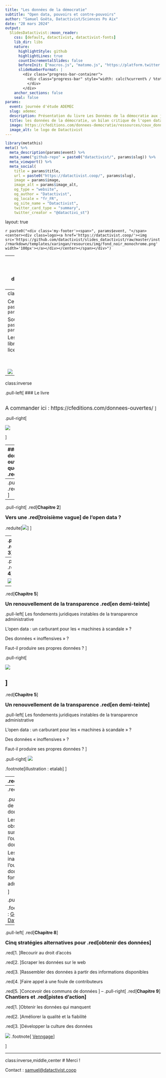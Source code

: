```yaml
---
title: "Les données de la démocratie"
subtitle: "Open data, pouvoirs et contre-pouvoirs"
author: "Samuel Goëta, Datactivist/Sciences Po Aix"
date: "28 mars 2024"
output:
  SlidesDatactivist::moon_reader:
    css: [default, datactivist, datactivist-fonts]
    lib_dir: libs
    nature:
      highlightStyle: github
      highlightLines: true
      countIncrementalSlides: false
      beforeInit: ["macros.js", "matomo.js", "https://platform.twitter.com/widgets.js"]
      slideNumberFormat: |
        <div class="progress-bar-container">
          <div class="progress-bar" style="width: calc(%current% / %total% * 100%);">
          </div>
        </div>
    anchor_sections: false
    seal: false
params:
  event: journée d'étude ADEMEC
  slug: ademec
  description: Présentation du livre Les Données de la démocratie aux journées ADEMEC
  title: les données de la démocratie, un bilan critique de l'open data
  image: https://cfeditions.com/donnees-democratie/ressources/couv_donnees-democratie_grand.jpg
  image_alt: le logo de Datactivist
---
```


```r
library(metathis)
meta() %>% 
  meta_description(params$event) %>% 
  meta_name("github-repo" = paste0("datactivist/", params$slug)) %>% 
  meta_viewport() %>% 
  meta_social(
    title = params$title,
    url = paste0("https://datactivist.coop/", params$slug),
    image = params$image,
    image_alt = params$image_alt,
    og_type = "website",
    og_author = "Datactivist",
    og_locale = "fr_FR",
    og_site_name = "Datactivist",
    twitter_card_type = "summary",
    twitter_creator = "@datactivi_st")

```

layout: true

<style>
.remark-slide-number {
  position: inherit;
}

.remark-slide-number .progress-bar-container {
  position: absolute;
  bottom: 0;
  height: 4px;
  display: block;
  left: 0;
  right: 0;
}

.remark-slide-number .progress-bar {
  height: 100%;
  background-color: #e95459;
}

</style>


`r paste0("<div class='my-footer'><span>", params$event, "</span> <center><div class=logo><a href='https://datactivist.coop/'><img src='https://github.com/datactivist/slides_datactivist/raw/master/inst/rmarkdown/templates/xaringan/resources/img/fond_noir_monochrome.png' width='100px'></a></div></center></span></div>")` 


---
class: inverse, center, middle
background-image: url(https://cfeditions.com/donnees-democratie/ressources/couv_donnees-democratie_grand.jpg)


## Les données de la démocratie
### Un bilan critique de l'open data

### Samuel Goëta
### Datactivist et Sciences Po Aix

---
class: center, middle, inverse

Ces slides en ligne : `r paste0("http://datactivist.coop/", params$slug)`

Sources : `r paste0("https://github.com/datactivist/", params$slug)`


Les productions de Datactivist sont librement réutilisables selon les termes de la licence [Creative Commons 4.0 BY-SA](https://creativecommons.org/licenses/by-sa/4.0/legalcode.fr).

<BR>
<BR>

![](https://mirrors.creativecommons.org/presskit/buttons/88x31/png/by-sa.png)


---
class:inverse

.pull-left[
### Le livre
<br/>
<br/>

<span style="font-size:1.2em">A commander ici : https://cfeditions.com/donnees-ouvertes/ </span>
]

.pull-right[

![](img/flyer-precommande.png)

]


---
### Les données ouvertes : une question de .red[démocratie]

.red[Comment faire pour mettre les données ouvertes au service des citoyens  et de la démocratie ? L’open data est-il vraiment un contre-pouvoir ?]

.pull-left[


Open data : accès à la matière première de l’information et du savoir. Refaire les calculs et proposer de nouvelles interprétations.  

—> Un outil de la « contre-démocratie » : enrichit la démocratie, la conforte et fait système avec les institutions démocratiques

—> Un outil d’empowerment et d’émancipation
]

.pull-right.center[

<img src="img/couv_donnees-ouvertes_grand.jpg" width="70%" height="auto"/>
]

---
.pull-left[
.red[**Chapitre 1**]
<h3 style="margin-top:0px;margin-bottom:0px"> Les racines multiples de l'open data </h3>
Loin d'être un phénomène récent, un héritage historique et conceptuel varié :
![](img/magic-cube-cube-puzzle-play-54101-removebg-preview.png)]
--
.pull-right[
.red[**Chapitre 2**]

<h3 style="margin-top:0px;margin-bottom:0px"> Vers une .red[troisième vague] de l'open data ? </h3>

.reduite[![](img/third-wave.png)]
]

---
.pull-left[
.red[**Chapitre 3**]

<h3 style="margin-top:0px;margin-bottom:0px"> L’ancrage .red[instable] de l’ouverture des données dans l’administration </h3>
Des premières initiatives locales à la mise en œuvre de la loi pour une République numérique

.center[![](img/lemaire.png)]
]
--
.pull-right[
.red[**Chapitre 4**]
<h3 style="margin-top:0px;margin-bottom:0px"> La pandémie de Covid-19, un .red[moment charnière] </h3>

![](img/hackathoncovid.png)
]

---
.red[**Chapitre 5**]

<h3 style="margin-top:0px;margin-bottom:0px"> Un renouvellement de la transparence .red[en demi-teinte] </h3>

.pull-left[
Les fondements juridiques instables de la transparence administrative

L’open data : un carburant pour les « machines à scandale » ?

Des données « inoffensives » ?

Faut-il produire ses propres données ?
]

.pull-right[

![](img/courdescomptes2.png)

]
---
.red[**Chapitre 5**]

<h3 style="margin-top:0px;margin-bottom:0px"> Un renouvellement de la transparence .red[en demi-teinte] </h3>

.pull-left[
Les fondements juridiques instables de la transparence administrative

L’open data : un carburant pour les « machines à scandale » ?

Des données « inoffensives » ?

Faut-il produire ses propres données ?
]

.pull-right[
![](img/courdescomptes2.png)

.footnote[illustration : etalab] 
]

---
.red[**Chapitre 6**]

<h3 style="margin-top:0px;margin-bottom:0px"> Des promesses démesurées de .red[croissance et d’innovation] </h3>

.pull-left[
Le « nouveau pétrole » : des conjectures de croissance et d’emploi disproportionnées

Un impact en deçà des attentes sur la création d’emploi

Des données souvent introuvables et mal documentées

Des données pas encore assez fiables pour créer des services pérennes
]

.pull-right[

![](img/preische.png)
]

---
.red[**Chapitre 7**]

<h3 style="margin-top:0px"> Une transformation des administrations .red[en cours] </h3>


.pull-left[
Le mirage de l’ouverture des données par défaut

Les nombreux obstacles à surmonter dans l’ouverture des données

Les bénéfices inattendus de l’ouverture des données pour le fonctionnement des administrations

]

.pull-right[
![](img/odimpact.png)

.footnote[illustration : [GovLab - Open Data Impact](https://odimpact.org/)]
]

---
.pull-left[
.red[**Chapitre 8**]

<h3 style="margin-top:0px;margin-bottom:0px"> Cinq stratégies alternatives pour .red[obtenir des données] </h3>
.red[1. ]Recourir au droit d’accès

.red[2. ]Scraper les données sur le web

.red[3. ]Rassembler des données à partir des informations disponibles

.red[4. ]Faire appel à une foule de contributeurs

.red[5. ]Concevoir des communs de données 
]
--
.pull-right[
.red[**Chapitre 9**]
<h3 style="margin-top:0px;margin-bottom:0px"> Chantiers et .red[pistes d’action] </h3>

.red[1. ]Obtenir les données qui manquent

.red[2. ]Améliorer la qualité et la fiabilité

.red[3. ]Développer la culture des données

![](img/dataliteracy-removebg.png)
.footnote[
[Venngage](https://venngage.com/blog/data-literacy/)
]

]



---
class:inverse,middle,center
# Merci !

Contact : [samuel@datactivist.coop](mailto:samuel@datactivist.coop)


